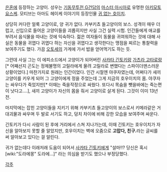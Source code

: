 [[은혼]]에 등장하는 고양이. 성우는 [[기동무투전 G건담]]의 [[마스터 아시아]]로 유명한 [[아키모토 요스케]]. 모티브는 아마도 헤이케 이야기의 등장인물 [[귀 없는 호이치]].

상당히 커다란 얼룩 고양이로, 양 귀가 없다. 카부키쵸 들고양이의 보스. 성격이 매우 더럽고, 신입으로 들어온 고양이들을 괴롭히지만 사실 그건 실력 시험. 인간들에게 애교를 부려서 음식물을 따내는 것에 익숙하다. 젊은 여자들이 동물을 귀여워하는 것에 대해 사실은 동물을 귀엽다 귀엽다 하는 자신을 귀엽다고 생각한다는 맹점을 찌르는 통찰력을 보여주기도 했다. 가끔 [[오토세]]의 가게에 가서 밥을 얻어먹기도 하는 듯.

그런데 사실 그는 이 에피소드에서 고양이가 되어버린 [[사카타 긴토키]]랑 [[가츠라 고타로]]랑[* 어째선지 곤도는 정체불명의 고릴라에게 물려 고릴라로 변했다는 스파이더맨스러운 상황이었다.] 마찬가지로 원래는 인간이었다. 인간 시절엔 야쿠자였는데, 어쩌다가 새끼 고양이를 키우게 되어 그 고양이에게 정을 주었는데 그게 지금의 호우이치의 몸. 야쿠자는 싸우다가 죽었지만[* 이때는 죽을작정으로 싸웠다. 또다시 목숨을 뺏을바에는 죽는편이 낫다고....], 새끼 고양이가 자신의 몸을 줘서 고양이로 살게 된다. 그것이 이미 13년 전.

마지막에는 잡힌 고양이들을 지키기 위해 카부키쵸 들고양이의 보스로서 키메라같은 거대괴물과 싸우며 두 발로 서기도 하고, 덩치 차이에 비해 강한 모습을 보여주며 싸운다.

긴토키가 다시 사람이 된 후에 거리에서 스쳐 지나가는데, 이때 긴토키는 호우이치가 자신을 알아보지 못할 줄 알았지만, 호우이치는 벽에 오줌으로 '''고맙다, 친구.'''라는 글씨를 써 알아보고 있다는 걸 알린다.

귀가 없는데다 이래저래 도움이 되어서 [[사카타 긴토키]]에게 "설마!!? 당신은 혹시 [wiki:"도라에몽" 도라에...]" 라는 의심을 받기도 했으나 부정당했다.

[[각주]]
